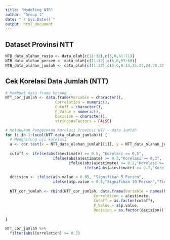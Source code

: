 ```yaml
---
title: "Modeling NTB"
author: "Group 3"
date: "`r Sys.Date()`"
output: html_document
---
```


## Dataset Provinsi NTT
```r
NTB_data_olahan_rasio <- data_olah[c(11:32),c(5,6,61:71)]
NTB_data_olahan_persen <- data_olah[c(11:32),c(5,6,53:60)]
NTB_data_olahan_jumlah <- data_olah[c(11:32),c(5,6,8:13,15:22,24:30,32,35,38:41,43,46,48:50)]
```

## Cek Korelasi Data Jumlah (NTT)
```r
# Membuat data frame kosong
NTT_cor_jumlah <- data.frame(Variable = character(),
                      Correlation = numeric(),
                      Cutoff = character(),
                      P_Value = numeric(),
                      Decision = character(),
                      stringsAsFactors = FALSE)

# Melakukan Pengecekan Korelasi Provinsi NTT - data Jumlah
for (i in 1:(ncol(NTT_data_olahan_jumlah))) {
  # Menghitung uji korelasi
  a <- cor.test(x = NTT_data_olahan_jumlah[[i]], y = NTT_data_olahan_jumlah$APS_Disab, method = "spearman")
  
  cutoff <- ifelse(abs(a$estimate) >= 0.5, "Korelasi >= 0,5", 
                     ifelse(abs(a$estimate) >= 0.3,"Korelasi >= 0,3",
                            ifelse(abs(a$estimate) >= 0.2,"Korelasi >= 0,2",
                                   ifelse(abs(a$estimate) >= 0.1,"Korelasi >= 0,1","Korelasi Rendah"))))
  
  decision <- ifelse(a$p.value < 0.05, "Signifikan 5 Persen", 
                     ifelse(a$p.value < 0.1,"Signifikan 10 Persen","Tidak Signifikan"))
  
  NTT_cor_jumlah <- rbind(NTT_cor_jumlah, data.frame(Variable = names(NTT_data_olahan_jumlah)[i],
                                       Correlation = a$estimate,
                                       Cutoff = as.factor(cutoff),
                                       P_Value = a$p.value,
                                       Decision = as.factor(decision)))
  
}

NTT_cor_jumlah %>%
  filter(abs(Correlation) >= 0.3)
```

```r

```

